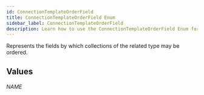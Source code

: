 ```yaml
---
id: ConnectionTemplateOrderField
title: ConnectionTemplateOrderField Enum
sidebar_label: ConnectionTemplateOrderField
description: Learn how to use the ConnectionTemplateOrderField Enum for Builder's API.
---
```


Represents the fields by which collections of the related type may be ordered.

## Values

###### NAME
